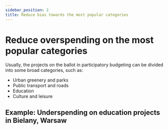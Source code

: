 ```yaml
---
sidebar_position: 2
title: Reduce bias towards the most popular categories
---
```



# Reduce overspending on the most popular categories

Usually, the projects on the ballot in participatory budgeting can be divided into some broad categories, such as:
* Urban greenery and parks
* Public transport and roads
* Education
* Culture and leisure

<Datawrapper src="//datawrapper.dwcdn.net/E7ac1/2/" />

## Example: Underspending on education projects in Bielany, Warsaw
<Datawrapper src="//datawrapper.dwcdn.net/dHS07/3/" />
